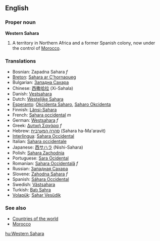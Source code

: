 {{wikipedia}}
==English==
===Proper noun===
'''Western Sahara'''

#A territory in Northern Africa and a former Spanish colony, now under the control of [[Morocco]].

===Translations===
*Bosnian: Zapadna Sahara ''f''
*[[Breton]]: [[Sahara ar C'hornaoueg]]
*Bulgarian: [[Западна Сахара]]
*Chinese: [[西撒哈拉]] (Xi-Sahala)
*Danish: [[Vestsahara]]
*Dutch: [[Westelijke Sahara]]
*[[Esperanto]]: [[Okcidenta Saharo]], [[Saharo Okcidenta]]
*Finnish: [[Länsi-Sahara]]
*French: [[Sahara occidental]] ''m''
*German: [[Westsahara]] ''f''
*Greek: [[Δυτική Σαχάρα]] ''f''
*Hebrew: [[סהרה המערבית]] (Sahara ha-Ma'aravit)
*[[Interlingua]]: [[Sahara Occidental]]
*Italian: [[Sahara occidentale]]
*Japanese: [[西サハラ]] (Nishi-Sahara)
*Polish: [[Sahara Zachodnia]]
*Portuguese: [[Sara Ocidental]]
*Romanian: [[Sahara Occidentală]] ''f''
*Russian: [[Западная Сахара]]
*Slovene: [[Zahodna Sahara]] ''f''
*Spanish: [[Sáhara Occidental]]
*Swedish: [[Västsahara]]
*Turkish: [[Batı Sahra]]
*[[Volapük]]: [[Sahar Vesüdik]]

===See also===
*[[Countries of the world]]
*[[Morocco]]

[[hu:Western Sahara]]
